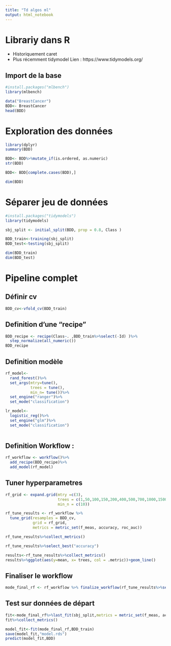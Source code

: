 ```yaml
---
title: "Td algos ml"
output: html_notebook
---
```


# Librariy dans R

- Historiquement caret
-  Plus récemment tidymodel
Lien : https://www.tidymodels.org/

## Import de la base

```r
#install.packages("mlbench")
library(mlbench)

data("BreastCancer")
BDD<- BreastCancer
head(BDD)
```

# Exploration des données

```r
library(dplyr)
summary(BDD)

BDD<- BDD%>%mutate_if(is.ordered, as.numeric)
str(BDD)

BDD<- BDD[complete.cases(BDD),]

dim(BDD)
```

# Séparer jeu de données

```r
#install.packages("tidymodels")
library(tidymodels)

sbj_split <- initial_split(BDD, prop = 0.8, Class )

BDD_train<-training(sbj_split)
BDD_test<-testing(sbj_split)

dim(BDD_train)
dim(BDD_test)
```

# Pipeline complet

## Définir cv

```r
BDD_cv<-vfold_cv(BDD_train)
```

## Definition d'une "recipe"

```r
BDD_recipe <- recipe(Class~. ,BDD_train%>%select(-Id) )%>%
  step_normalize(all_numeric())
BDD_recipe
```

## Definition modèle

```r
rf_model<-
  rand_forest()%>%
  set_args(mtry=tune(),
           trees = tune(),
           min_n= tune())%>%
  set_engine("ranger")%>%
  set_mode("classification")

lr_model<- 
  logistic_reg()%>%
  set_engine("glm")%>%
  set_mode("classification")
  

```

## Definition Workflow :

```r
rf_workflow <- workflow()%>%
  add_recipe(BDD_recipe)%>%
  add_model(rf_model)
```


## Tuner hyperparametres

```r
rf_grid <- expand.grid(mtry =c(3),
                       trees = c(1,50,100,150,200,400,500,700,1000,1500,2000),
                       min_n = c(10))

rf_tune_results <- rf_workflow %>%
  tune_grid(resamples = BDD_cv,
            grid = rf_grid,
            metrics = metric_set(f_meas, accuracy, roc_auc))
```
```r
rf_tune_results%>%collect_metrics()
```

```r
rf_tune_results%>%select_best("accuracy")
```
```r
results<-rf_tune_results%>%collect_metrics()
results%>%ggplot(aes(y=mean, x= trees, col = .metric))+geom_line()
```

## Finaliser le workflow

```r
mode_final_rf <- rf_workflow %>% finalize_workflow(rf_tune_results%>%select_best(metric="accuracy"))

```
## Test sur données de départ

```r
fit<-mode_final_rf%>%last_fit(sbj_split,metrics = metric_set(f_meas, accuracy))
fit%>%collect_metrics()
```
```r

model_fit<-fit(mode_final_rf,BDD_train)
save(model_fit,"model.rds")
predict(model_fit,BDD)
```

```r




```

